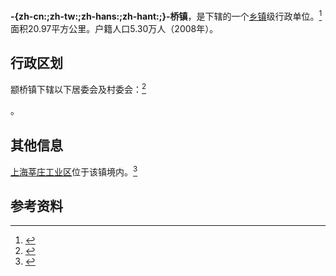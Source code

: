 {{coor icon|w=24px|31|04|06|N|121|23|46|E}}
{{Not|砖桥镇}}
{{中国乡级行政区
|景观照片文件名 = 
|景观照片描述 = 
|汉语拼音 = Zhuānqiáo Zhèn
|其他语言 = 
|其他语言名称 = 
|旧称 = 
|地名出处 = 
|位置图文件名 = 
|位置图描述 = 
|自定义图片= 
|建置时间 = 
|政府驻地 = 
|毗邻 = 
|总面积 = 
|总人口 = 
|总人口年份 = 
|户籍人口 = 
|户籍人口年份 = 
|常住人口 = 
|常住人口年份 = 
|人口密度 = 
|GDP = 
|GDP年份 = 
|邮政编码 = 
|电话区号 = 21
|官方网站 = 
|网站名称 = 
|31/01/12/103/000}}

'''-{zh-cn:{{ruby-py|颛|zhuān}};zh-tw:{{ruby-zy|顓|ㄓㄨㄢˉ}};zh-hans:{{ruby-py|颛|zhuān}};zh-hant:{{ruby-zy|顓|ㄓㄨㄢˉ}};}-桥镇'''，是{{PRC admin/fullname|31/01/12/103/000|3}}下辖的一个[[乡镇|乡镇]]级行政单位。<ref>{{PRC admin/ref sgc|{{PRC admin/parent|31/01/12/103/000}}}}</ref>面积20.97平方公里。户籍人口5.30万人（2008年）。
{{Ruby notice}}

== 行政区划 ==

颛桥镇下辖以下居委会及村委会：<ref>{{PRC admin/ref sgc|31/01/12/103/000}}</ref>

{{PRC admin/children|31/01/12/103/000}}。

== 其他信息 ==
[[上海莘庄工业区|上海莘庄工业区]]位于该镇境内。<ref>{{cite book|title=上海市行政区划与地名图集|publisher=[[中华地图学社|中华地图学社]]|date=2013年5月|version=2012|author=[[上海市测绘院|上海市测绘院]]|isbn=978-7-80031-627-2}}</ref>

== 参考资料 ==

{{reflist}}

{{行政区划小作品}}
{{PRC admin/navcat|31/01/12/103/000}}
{{上海市功能性区域}}